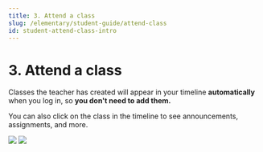 ```yaml
---
title: 3. Attend a class
slug: /elementary/student-guide/attend-class
id: student-attend-class-intro
---
```



# 3. Attend a class

Classes the teacher has created will appear in your timeline **automatically** when you log in, so **you don't need to add them.**

You can also click on the class in the timeline to see announcements, assignments, and more.

<Image src="/img/en/elementary/student/03-00.jpg" size="lg" />

<Image src="/img/en/middlehigh/student/06-01.jpg" size="lg" />
